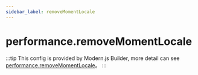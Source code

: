 ```yaml
---
sidebar_label: removeMomentLocale
---
```


# performance.removeMomentLocale

:::tip
This config is provided by Modern.js Builder, more detail can see [performance.removeMomentLocale](https://modernjs.dev/builder/en/api/config-performance.html#performanceremovemomentlocale)。
:::


<Main />
